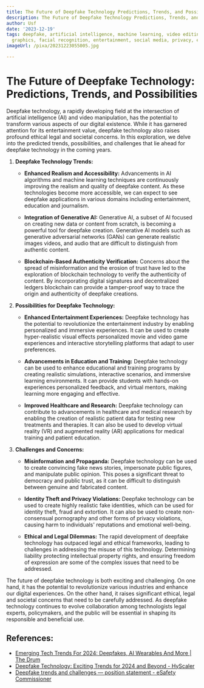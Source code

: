 ```yaml
---
title: The Future of Deepfake Technology Predictions, Trends, and Possibilities
description: The Future of Deepfake Technology Predictions, Trends, and Possibilities
author: Usf
date: '2023-12-19'
tags: deepfake, artificial intelligence, machine learning, video editing, computer
  graphics, facial recognition, entertainment, social media, privacy, ethics
imageUrl: /pixa/20231223055005.jpg

---
```

# The Future of Deepfake Technology: Predictions, Trends, and Possibilities

Deepfake technology, a rapidly developing field at the intersection of artificial intelligence (AI) and video manipulation, has the potential to transform various aspects  of our digital existence. While it has garnered attention for its entertainment value, deepfake technology also raises profound ethical legal and societal concerns. In this exploration, we delve into the predicted trends,  possibilities, and challenges that lie ahead  for deepfake technology in the coming years.

1. **Deepfake Technology Trends:**
   - **Enhanced Realism  and Accessibility:** Advancements in AI algorithms and machine  learning techniques  are continuously improving the realism and quality of deepfake content. As these technologies become more accessible, we can expect to see deepfake applications in various domains including entertainment, education and journalism.


   - **Integration of Generative AI:** Generative AI, a subset of AI focused on creating  new data or content from scratch, is becoming a  powerful tool for deepfake creation. Generative AI models such  as generative adversarial networks (GANs)  can  generate realistic  images videos, and audio that are difficult to distinguish from authentic content.


   - **Blockchain-Based Authenticity  Verification:** Concerns about the spread of misinformation and the erosion of trust have led to the exploration of blockchain technology to verify the authenticity of content. By incorporating digital signatures and decentralized ledgers blockchain can provide a tamper-proof way to  trace the origin and authenticity of deepfake  creations.


2. **Possibilities  for Deepfake Technology:**
   - **Enhanced Entertainment Experiences:** Deepfake technology  has the potential to revolutionize the entertainment industry by enabling personalized and immersive experiences. It can be used to create hyper-realistic visual effects personalized movie and video game experiences and interactive  storytelling platforms that adapt to user preferences.


    - **Advancements in Education and Training:** Deepfake technology can be  used to  enhance educational and training programs by creating realistic simulations, interactive scenarios, and immersive learning environments. It can provide students with hands-on experiences personalized  feedback, and virtual  mentors, making learning more engaging and effective.


    - **Improved Healthcare and Research:** Deepfake technology can  contribute to advancements  in healthcare and  medical  research by enabling the creation of realistic patient  data for testing new  treatments and therapies. It can also be used to  develop virtual reality (VR)  and augmented reality  (AR) applications for  medical training and patient education.


3. **Challenges and Concerns:**
   - **Misinformation  and Propaganda:** Deepfake technology can be  used to create convincing fake news stories, impersonate public figures, and manipulate public opinion. This poses a significant threat to democracy and public trust, as it can be difficult to distinguish between genuine and fabricated content.


   -  **Identity Theft and Privacy Violations:** Deepfake technology can be used to create highly realistic fake identities, which can be used for identity theft,  fraud and extortion. It can also be used to  create non-consensual pornography  and other forms  of privacy violations, causing harm to individuals' reputations  and emotional well-being.


   - **Ethical  and Legal Dilemmas:** The rapid development  of deepfake technology has outpaced legal and ethical frameworks, leading  to challenges  in addressing the misuse of this technology. Determining liability protecting intellectual property  rights,  and ensuring freedom of expression are some of the complex issues that need to be addressed.

The future of deepfake technology is both  exciting and challenging.  On one hand, it has the  potential to revolutionize various industries  and enhance our digital experiences. On the other hand, it raises significant  ethical, legal  and  societal  concerns that need to  be  carefully addressed. As deepfake  technology continues to evolve collaboration among technologists legal  experts, policymakers, and the public will be essential in shaping its responsible and beneficial use.

## References:
- [Emerging Tech Trends For 2024: Deepfakes, AI Wearables And More | The Drum](https://www.thedrum.com/news/2023/12/21/emerging-tech-trends-2024-deepfakes-ai-wearables-and-more)
- [Deepfake Technology: Exciting Trends for 2024 and Beyond - HyScaler](https://hyscaler.com/insights/deepfake-technology-trend-2024-beyond/)
- [Deepfake trends and challenges — position statement - eSafety Commissioner](https://www.esafety.gov.au/industry/tech-trends-and-challenges/deepfakes)
